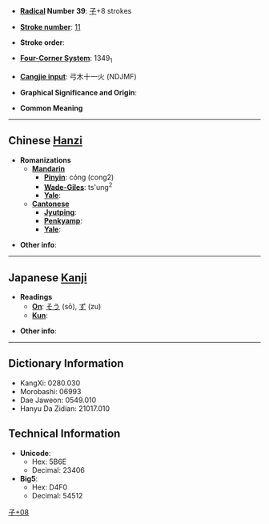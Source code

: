 * '''[[Wiktionary:Chinese radical index| Radical]] Number 39''': [[Wiktionary:Chinese radical index 子|子]]+8 strokes

* '''[[Wiktionary:Chinese total strokes index|Stroke number]]''': [[Wiktionary:Chinese total strokes index 11|11]]

* '''Stroke order''': 

* '''[[Wiktionary:Chinese four corner index|Four-Corner System]]''': 1349<sub>1</sub>

* '''[[Wiktionary:Chinese Cangjie index|Cangjie input]]''': 弓木十一火 (NDJMF)

* '''Graphical Significance and Origin''': 

* '''Common Meaning'''

----

== Chinese [[Hanzi]] ==

* '''Romanizations'''
** '''[[Mandarin]]'''
*** '''[[Pinyin]]''': cóng (cong2)
*** '''[[Wade-Giles]]''': ts'ung<sup>2</sup>
*** '''[[Yale]]''': 
** '''[[Cantonese]]'''
*** '''[[Jyutping]]''':
*** '''[[Penkyamp]]''': 
*** '''[[Yale]]''': 

* '''Other info''': 

----

== Japanese [[Kanji]] ==

* '''Readings'''
** '''[[On]]''': [[そう]] (sō), [[ず]] (zu)
** '''[[Kun]]''': 

* '''Other info''':  

----

== Dictionary Information ==

* KangXi: 0280.030
* Morobashi: 06993
* Dae Jaweon: 0549.010
* Hanyu Da Zidian: 21017.010

== Technical Information ==

* '''Unicode''':
** Hex: 5B6E
** Decimal: 23406
* '''Big5''':
** Hex: D4F0
** Decimal: 54512

[[Category:CJKV Character articles lacking a common meaning|子+08]]